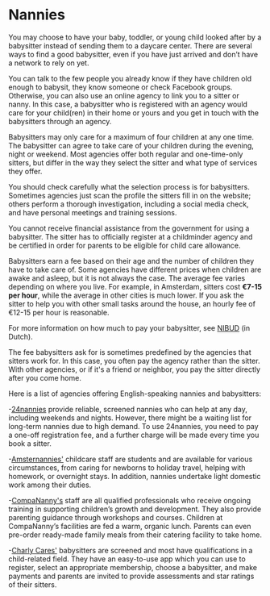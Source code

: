 # Nannies 
You may choose to have your baby, toddler, or young child looked after by a babysitter instead of sending them to a daycare center. There are several ways to find a good babysitter, even if you have just arrived and don’t have a network to rely on yet.

You can talk to the few people you already know if they have children old enough to babysit, they know someone or check Facebook groups. Otherwise, you can also use an online agency to link you to a sitter or nanny. In this case, a babysitter who is registered with an agency would care for your child(ren) in their home or yours and you get in touch with the babysitters through an agency.

Babysitters may only care for a maximum of four children at any one time. The babysitter can agree to take care of your children during the evening, night or weekend. Most agencies offer both regular and one-time-only sitters, but differ in the way they select the sitter and what type of services they offer. 

You should check carefully what the selection process is for babysitters. Sometimes agencies just scan the profile the sitters fill in on the website; others perform a thorough investigation, including a social media check, and have personal meetings and training sessions.

<callout>
  You cannot receive financial assistance from the government for using a babysitter. The sitter has to officially register at a childminder agency and be certified in order for parents to be eligible for child care allowance.
</callout>

Babysitters earn a fee based on their age and the number of children they have to take care of. Some agencies have different prices when children are awake and asleep, but it is not always the case. The average fee varies depending on where you live. For example, in Amsterdam, sitters cost **€7-15 per hour**, while the average in other cities is much lower. If you ask the sitter to help you with other small tasks around the house, an hourly fee of €12-15 per hour is reasonable.

For more information on how much to pay your babysitter, see [NIBUD](https://www.nibud.nl/consumenten/hoeveel-betaal-ik-de-oppas/) (in Dutch). 

The fee babysitters ask for is sometimes predefined by the agencies that sitters work for. In this case, you often pay the agency rather than the sitter. With other agencies, or if it's a friend or neighbor, you pay the sitter directly after you come home. 

Here is a list of agencies offering English-speaking nannies and babysitters:

-[24nannies](https://www.24nannies.nl/) provide reliable, screened nannies who can help at any day, including weekends and nights. However, there might be a waiting list for long-term nannies due to high demand. To use 24nannies, you need to pay a one-off registration fee, and a further charge will be made every time you book a sitter. 

-[Amsternannies'](https://amsternannies.nl/) childcare staff are students and are available for various circumstances, from caring for newborns to holiday travel, helping with homework, or overnight stays. In addition, nannies undertake light domestic work among their duties.

-[CompaNanny's](http://www.compananny.com/nl) staff are all qualified professionals who receive ongoing training in supporting children’s growth and development. They also provide parenting guidance through workshops and courses.
Children at CompaNanny’s facilities are fed a warm, organic lunch. Parents can even pre-order ready-made family meals from their catering facility to take home.

-[Charly Cares'](https://www.charlycares.com/en) babysitters are screened and most have qualifications in a child-related field. They have an easy-to-use app which you can use to register, select an appropriate membership, choose a babysitter, and make payments and parents are invited to provide assessments and star ratings of their sitters.


